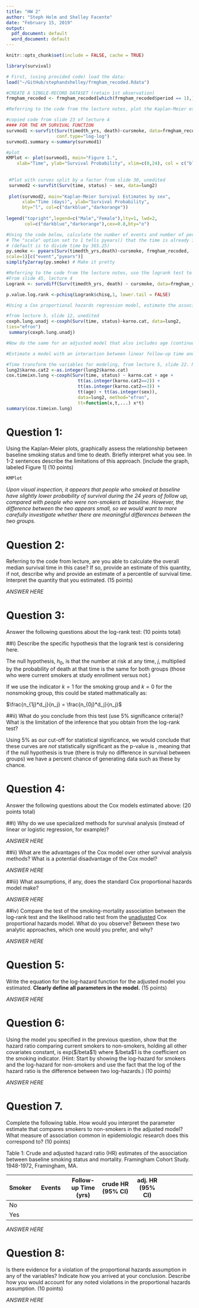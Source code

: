 ```yaml
---
title: "HW 2"
author: "Steph Holm and Shelley Facente"
date: "February 15, 2019"
output:
  pdf_document: default
  word_document: default
---
```


```r
knitr::opts_chunk$set(include = FALSE, cache = TRUE)

library(survival)

```


```r
# First, (using provided code) load the data:
load("~/GitHub/stephandshelley/frmgham_recoded.Rdata")

#CREATE A SINGLE-RECORD DATASET (retain 1st observation)
frmgham_recoded <- frmgham_recoded[which(frmgham_recoded$period == 1),]

```

```r
#Referring to the code from the lecture notes, plot the Kaplan-Meier estimate of the survival function for each smoking category (using the variable cursmoke) for these data

#copied code from slide 23 of lecture 4
#### FOR THE KM SURVIVAL FUNCTION 
survmod1 <-survfit(Surv(timedth_yrs, death)~cursmoke, data=frmgham_recoded,  
                   conf.type="log-log") 
survmod1.summary <-summary(survmod1) 

#plot
KMPlot <- plot(survmod1, main="Figure 1.",
    xlab="Time", ylab="Survival Probability", xlim=c(0,24), col = c("blue", "red"), legend("bottomleft",legend=c("Non-smokers","Smokers"),lty=1, lwd=2, col=c("blue","red"),cex=0.8,bty="o"))
 
 
 #Plot with curves split by a factor from slide 30, unedited
 survmod2 <-survfit(Surv(time, status) ~ sex, data=lung2)  
 
 plot(survmod2, main="Kaplan-Meier Survival Estimates by sex", 
      xlab="Time (days)", ylab="Survival Probability", 
      bty="l", col=c("darkblue","darkorange")) 
 
legend("topright",legend=c("Male","Female"),lty=1, lwd=2, 
       col=c("darkblue","darkorange"),cex=0.8,bty="o")

```

```r
#Using the code below, calculate the number of events and number of person-years in each exposure group:
# The "scale" option set to 1 tells pyears() that the time is already in yrs
# (default is to divide time by 365.25)
py.smoke <- pyears(Surv(timedth_yrs,death)~cursmoke, frmgham_recoded,
scale=1)[c("event","pyears")]
simplify2array(py.smoke) # Make it pretty
```

```r
#Referring to the code from the lecture notes, use the logrank test to determine if there are any differences in survival between the smoking groups.
#From slide 45, lecture 4
Logrank <- survdiff(Surv(timedth_yrs, death) ~ cursmoke, data=frmgham_recoded)

p.value.log.rank <-pchisq(Logrank$chisq,1, lower.tail = FALSE)

```

```r
#Using a Cox proportional hazards regression model, estimate the association between current smoking status (at baseline) and time to death. Estimate 2 model. First, An unadjusted model (only including smoking status):

#from lecture 5, slide 12, unedited
coxph.lung.unadj <-coxph(Surv(time, status)~karno.cat, data=lung2,
ties="efron")
 summary(coxph.lung.unadj)

```

```r
#Now do the same for an adjusted model that also includes age (continuous), sex (binary) and education (4-category) in this model. (For nominal categorical variables, you may need to use the factor() operator in the formula as demonstrated in class.)
```

```r
#Estimate a model with an interaction between linear follow-up time and each of the covariates in the model.

#Time transform the variables for modeling, from lecture 5, slide 22. Note that this doesn't work for factors- need to make indicators. unedited
lung2$karno.cat2 <-as.integer(lung2$karno.cat) 
cox.timeixn.lung <-coxph(Surv(time, status) ~ karno.cat + age + 
                           tt(as.integer(karno.cat2==2)) + 
                           tt(as.integer(karno.cat2==3)) + 
                           tt(age) + tt(as.integer(sex)), 
                           data=lung2, method="efron", 
                           tt=function(x,t,...) x*t) 
summary(cox.timeixn.lung)
```

# Question 1: 
Using the Kaplan-Meier plots, graphically assess the relationship between baseline smoking status
and time to death. Briefly interpret what you see. In 1-2 sentences describe the limitations of this
approach. [include the graph, labeled Figure 1] (10 points)

```r
KMPlot
```

*Upon visual inspection, it appears that people who smoked at baseline have slightly lower probability of survival during the 24 years of follow up, compared with people who were non-smokers at baseline. However, the difference between the two appears small, so we would want to more carefully investigate whether there are meaningful differences between the two groups.*

\vspace{12pt}
\vspace{12pt}

# Question 2: 
Referring to the code from lecture, are you able to calculate the overall median survival time in this case? If so, provide an estimate of this quantity, if not, describe why and provide an estimate of a percentile of survival time. Interpret the quantity that you estimated. (15 points)

*ANSWER HERE*

\vspace{12pt}
\vspace{12pt}

# Question 3:
Answer the following questions about the log-rank test: (10 points total)

##i) Describe the specific hypothesis that the logrank test is considering here.

The null hypothesis, $h_0$, is that the number at risk at any time, $j$, multiplied by the probability of death at that time is the same for both groups (those who were current smokers at study enrollment versus not.)

If we use the indicator $k=1$ for the smoking group and $k=0$ for the nonsmoking group, this could be stated mathmatically as:

$\frac{n_{1j}*d_j}{n_j} = \frac{n_{0j}*d_j}{n_j}$

##ii) What do you conclude from this test (use 5% significance criteria)? What is the limitation of the inference that you obtain from the log-rank test?

Using 5% as our cut-off for statistical significance, we would conclude that these curves are *not* statistically significant as the p-value is \texttt{`r round(p.value.log.rank,3)`}, meaning that if the null hypothesis is true (there is truly no difference in survival between groups) we have a \texttt{`r 100*round(p.value.log.rank,3)`} percent chance of generating data such as these by chance.

\vspace{12pt}
\vspace{12pt}

# Question 4:
Answer the following questions about the Cox models estimated above: (20 points total)

##i) Why do we use specialized methods for survival analysis (instead of linear or logistic regression, for example)?

*ANSWER HERE*

##ii) What are the advantages of the Cox model over other survival analysis methods? What is a potential disadvantage of the Cox model?

*ANSWER HERE*

##iii) What assumptions, if any, does the standard Cox proportional hazards model make?

*ANSWER HERE*

##iv) Compare the test of the smoking-mortality association between the log-rank test and the likelihood ratio test from the <u>unadjusted</u> Cox proportional hazards model. What do you observe? Between these two analytic approaches, which one would you prefer, and why?

*ANSWER HERE*

\vspace{12pt}
\vspace{12pt}

# Question 5: 
Write the equation for the log-hazard function for the adjusted model you estimated. **Clearly define all parameters in the model.** (15 points)

*ANSWER HERE*

\vspace{12pt}
\vspace{12pt}

# Question 6: 
Using the model you specified in the previous question, show that the hazard ratio comparing current smokers to non-smokers, holding all other covariates constant, is exp($/beta$1) where $/beta$1 is the coefficient on the smoking indicator. (Hint: Start by showing the log-hazard for smokers and the log-hazard for non-smokers and use the fact that the log of the hazard ratio is the difference between two log-hazards.) (10 points)

*ANSWER HERE*

\vspace{12pt}
\vspace{12pt}

# Question 7. 
Complete the following table. How would you interpret the parameter estimate that compares smokers to non-smokers in the adjusted model? What measure of association common in epidemiologic research does this correspond to? (10 points)

Table 1: Crude and adjusted hazard ratio (HR) estimates of the
association between baseline smoking status and mortality.
Framingham Cohort Study. 1948-1972, Framingham, MA.

Smoker | Events| Follow-up Time (yrs) | crude HR (95% CI) | adj. HR (95% CI)
------------ | ------------------- | ------------------ | ------------------- | ------------------ | ------------------
No   | \texttt{`r unORCI[2,1]`} |  |  |  |
Yes  | \texttt{`r unORCI[2,1]`} |  |  |  |

*ANSWER HERE*

\vspace{12pt}
\vspace{12pt}

# Question 8: 
Is there evidence for a violation of the proportional hazards assumption in any of the variables? Indicate how you arrived at your conclusion. Describe how you would account for any noted
violations in the proportional hazards assumption. (10 points)

*ANSWER HERE*